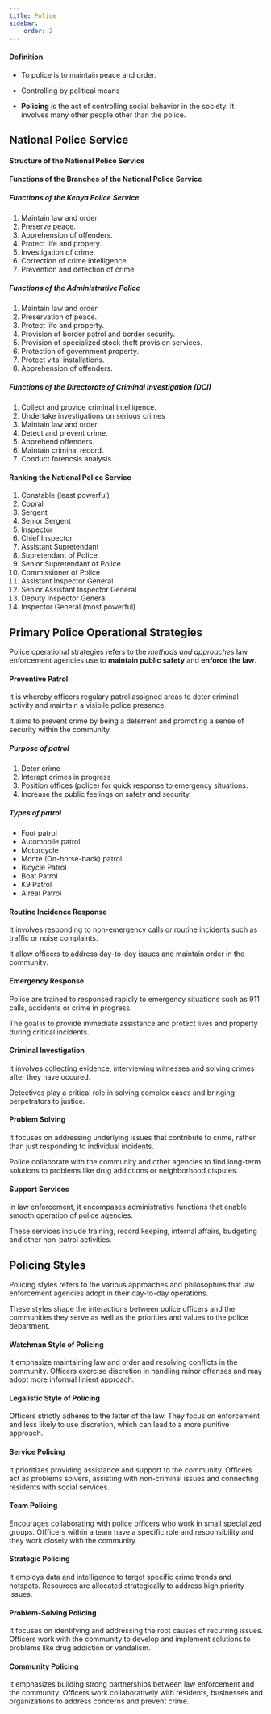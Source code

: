 ```yaml
---
title: Police
sidebar:
    order: 2
---
```



#### Definition

- To police is to maintain peace and order.

- Controlling by political means

- **Policing** is the act of controlling social behavior in the society. It
involves many other people other than the police.

## National Police Service 

#### Structure of the National Police Service

<PoliceStructure />

#### Functions of the Branches of the National Police Service

##### Functions of the Kenya Police Service

1. Maintain law and order.
2. Preserve peace.
3. Apprehension of offenders.
4. Protect life and propery.
5. Investigation of crime.
6. Correction of crime intelligence.
7. Prevention and detection of crime.

##### Functions of the Administrative Police

1. Maintain law and order.
2. Preservation of peace.
3. Protect life and property.
4. Provision of border patrol and border security.
5. Provision of specialized stock theft provision services.
6. Protection of government property.
7. Protect vital installations.
8. Apprehension of offenders.

##### Functions of the Directorate of Criminal Investigation (DCI)

1. Collect and provide criminal intelligence.
2. Undertake investigations on serious crimes
3. Maintain law and order.
4. Detect and prevent crime.
5. Apprehend offenders.
6. Maintain criminal record.
7. Conduct forencsis analysis.

#### Ranking the National Police Service

1. Constable (least powerful)
2. Copral
3. Sergent
4. Senior Sergent
5. Inspector
6. Chief Inspector
7. Assistant Supretendant
8. Supretendant of Police
9. Senior Supretendant of Police
10. Commissioner of Police
11. Assistant Inspector General
12. Senior Assistant Inspector General
13. Deputy Inspector General
14. Inspector General (most powerful)

## Primary Police Operational Strategies

Police operational strategies refers to the *methods and approaches* law
enforcement agencies use to **maintain public safety** and **enforce the law**.

#### Preventive Patrol

It is whereby officers regulary patrol assigned areas to deter criminal activity
and maintain a visibile police presence.

It aims to prevent crime by being a deterrent and promoting a sense of security
within the community.

##### Purpose of patrol

1. Deter crime
2. Interapt crimes in progress
3. Position offices (police) for quick response to emergency situations.
4. Increase the public feelings on safety and security.

##### Types of patrol

- Foot patrol
- Automobile patrol
- Motorcycle
- Monte (On-horse-back) patrol
- Bicycle Patrol
- Boat Patrol
- K9 Patrol
- Aireal Patrol

#### Routine Incidence Response

It involves responding to non-emergency calls or routine incidents such as traffic
or noise complaints.

It allow officers to address day-to-day issues and maintain order in the community.

#### Emergency Response

Police are trained to responsed rapidly to emergency situations such as 911 calls,
accidents or crime in progress.

The goal is to provide immediate assistance and protect lives and property during
critical incidents.

#### Criminal Investigation

It involves collecting evidence, interviewing witnesses and solving crimes after
they have occured.

Detectives play a critical role in solving complex cases and bringing perpetrators
to justice.

#### Problem Solving

It focuses on addressing underlying issues that contribute to crime, rather than
just responding to individual incidents.

Police collaborate with the community and other agencies to find long-term solutions
to problems like drug addictions or neighborhood disputes.

#### Support Services

In law enforcement, it encompases administrative functions that enable smooth 
operation of police agencies.

These services include training, record keeping, internal affairs, budgeting and
other  non-patrol activities.


## Policing Styles

Policing styles refers to the various approaches and philosophies that law 
enforcement agencies adopt in their day-to-day operations.

These styles shape the interactions between police officers and the communities 
they serve as well as the priorities and values to the police department.

#### Watchman Style of Policing

It emphasize maintaining law and order and resolving conflicts in the community.
Officers exercise discretion in handling minor offenses and may adopt more informal
linient approach.

#### Legalistic Style of Policing

Officers strictly adheres to the letter of the law. They focus on enforcement and
less likely to use discretion, which can lead to a more punitive approach.

#### Service Policing

It prioritizes providing assistance and support to the community. Officers act
as problems solvers, assisting with non-criminal issues and connecting residents
with social services.

#### Team Policing

Encourages collaborating with police officers who work in small specialized groups.
Offficers within a team have a specific role and responsibility and they work closely
with the community.

#### Strategic Policing

It employs data and intelligence to target specific crime trends and hotspots.
Resources are allocated strategically to address high priority issues.

#### Problem-Solving Policing

It focuses on identifying and addressing the root causes of recurring issues.
Officers work with the community to develop and implement solutions to problems 
like drug addiction or vandalism.

#### Community Policing

It emphasizes building strong partnerships between law enforcement and the community.
Officers work collaboratively with residents, businesses and organizations to
address concerns and prevent crime.
